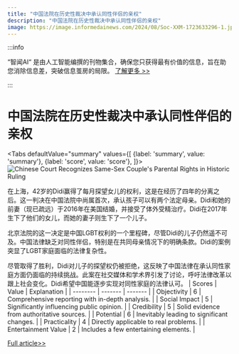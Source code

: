 ```yaml
---
title: "中国法院在历史性裁决中承认同性伴侣的亲权"
description: "中国法院在历史性裁决中承认同性伴侣的亲权"
image: https://image.informedainews.com/2024/08/Soc-XXM-1723633296-1.jpg
---
```



:::info

“智闻AI“ 是由人工智能编撰的刊物集合，确保您只获得最有价值的信息，旨在助您消除信息差，突破信息茧房的局限。  [了解更多 >>](/)

:::

# 中国法院在历史性裁决中承认同性伴侣的亲权


<Tabs
	defaultValue="summary"
	values={[
	{label: 'summary', value: 'summary'},
	{label: 'score', value: 'score'},
]}>
<TabItem value="summary">
<img
  src="https://image.informedainews.com/2024/08/Soc-XXM-1723633296-1.jpg"
  alt="Chinese Court Recognizes Same-Sex Couple's Parental Rights in Historic Ruling"
/>



在上海，42岁的Didi赢得了每月探望女儿的权利，这是在经历了四年的分离之后。这一判决在中国法院中尚属首次，承认孩子可以有两个法定母亲。Didi和她的前妻（现已疏远）于2016年在美国结婚，并接受了体外受精治疗。Didi在2017年生下了他们的女儿，而她的妻子则生下了一个儿子。

北京法院的这一决定是中国LGBT权利的一个里程碑，尽管Didi的儿子仍然遥不可及。中国法律缺乏对同性伴侣，特别是在共同母亲情况下的明确条款。Didi的案例突显了LGBT家庭面临的法律复杂性。

尽管取得了胜利，Didi对儿子的探望权仍被拒绝，这反映了中国法律在承认同性家庭方面仍面临的持续挑战。此案在社交媒体和学术界引发了讨论，呼吁法律改革以跟上社会变化。Didi希望中国能逐步实现对同性家庭的法律认可。
</TabItem>
<TabItem value="score">
	| Scores     | Value   | Explanation |
	| -------- | ------- | ------- |
	| Objectivity  | 6    | Comprehensive reporting with in-depth analysis.    |
	| Social Impact | 5     | Significantly influencing public opinion.    |
	| Credibility    | 5    | Solid evidence from authoritative sources.    |
	| Potential    | 6    | Inevitably leading to significant changes.    |
	| Practicality    | 4    | Directly applicable to real problems.    |
	| Entertainment Value    | 2    | Includes a few entertaining elements.    |
</TabItem>
</Tabs>

[Full article>>](https://www.theguardian.com/world/article/2024/aug/14/custody-ruling-in-same-sex-case-hailed-as-lgbt-milestone-in-china)
